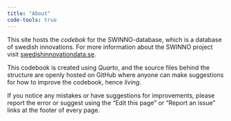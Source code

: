 ```yaml
---
title: "About"
code-tools: true
---
```


This site hosts the *codebok* for the SWINNO-database, which is a database
of swedish innovations. For more information about the SWINNO project visit
[swedishinnovationdata.se](https://www.swedishinnovationdata.se).


This codebook is created using *Quarto*, and the source files behind the
structure are openly hosted on GitHub where anyone can make suggestions for
how to improve the codebook, hence *living*.

If you notice any mistakes or have suggestions for improvements, please
report the error or suggest using the "Edit this page" or "Report an issue"
links at the footer of every page.
